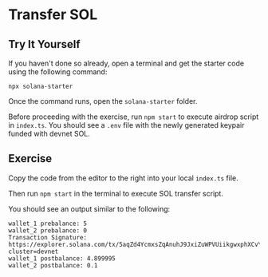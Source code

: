 # Transfer SOL

## Try It Yourself

If you haven't done so already, open a terminal and get the starter code using the following command:

```terminal
npx solana-starter
```

Once the command runs, open the `solana-starter` folder.

Before proceeding with the exercise, run `npm start` to execute airdrop script in `index.ts`.
You should see a `.env` file with the newly generated keypair funded with devnet SOL.

## Exercise

Copy the code from the editor to the right into your local `index.ts` file.

Then run `npm start` in the terminal to execute SOL transfer script.

You should see an output similar to the following:

```terminal
wallet_1 prebalance: 5
wallet_2 prebalance: 0
Transaction Signature: https://explorer.solana.com/tx/5aqZd4YcmxsZqAnuhJ9JxiZuWPVUiikgwxphXCvYsGZctbxhQoAhwtgEwdPzUqEMWD4g7ZR4ePGcUhjkiqWZygYg?cluster=devnet
wallet_1 postbalance: 4.899995
wallet_2 postbalance: 0.1
```
